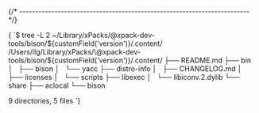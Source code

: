 


{/* ------------------------------------------------------------------------ */}

<CodeBlock language="console"> {
`$ tree -L 2 ~/Library/xPacks/\@xpack-dev-tools/bison/${customField('version')}/.content/
/Users/ilg/Library/xPacks/\@xpack-dev-tools/bison/${customField('version')}/.content/
├── README.md
├── bin
│   ├── bison
│   └── yacc
├── distro-info
│   ├── CHANGELOG.md
│   ├── licenses
│   └── scripts
├── libexec
│   └── libiconv.2.dylib
└── share
    ├── aclocal
    └── bison

9 directories, 5 files
`} </CodeBlock>
